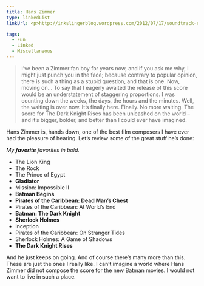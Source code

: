 ```yaml
---
title: Hans Zimmer
type: linkedList
linkUrl: <p>http://inkslingerblog.wordpress.com/2012/07/17/soundtrack-review-the-dark-knight-rises/</p>

tags:
  - Fun
  - Linked
  - Miscellaneous
---
```


> I’ve been a Zimmer fan boy for years now, and if you ask me why, I might just punch you in the face; because contrary to popular opinion, there is such a thing as a stupid question, and that is one. Now, moving on… To say that I eagerly awaited the release of this score would be an understatement of staggering proportions. I was counting down the weeks, the days, the hours and the minutes. Well, the waiting is over now. It’s finally here. Finally. No more waiting. The score for The Dark Knight Rises has been unleashed on the world – and it’s bigger, bolder, and better than I could ever have imagined.

Hans Zimmer is, hands down, one of the best film composers I have ever had the pleasure of hearing. Let’s review some of the great stuff he’s done:

_My **favorite** favorites in bold._

-   The Lion King
-   The Rock
-   The Prince of Egypt
-   **Gladiator**
-   Mission: Impossible II
-   **Batman Begins**
-   **Pirates of the Caribbean: Dead Man’s Chest**
-   Pirates of the Caribbean: At World’s End
-   **Batman: The Dark Knight**
-   **Sherlock Holmes**
-   Inception
-   Pirates of the Caribbean: On Stranger Tides
-   Sherlock Holmes: A Game of Shadows
-   **The Dark Knight Rises**

And he just keeps on going. And of course there’s many more than this. These are just the ones I really like. I can’t imagine a world where Hans Zimmer did not compose the score for the new Batman movies. I would not want to live in such a place.
